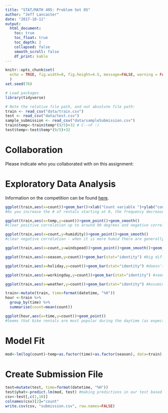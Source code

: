 ```yaml
---
title: "STAT/MATH 495: Problem Set 05"
author: "Jeff Lancaster"
date: "2017-10-11"
output:
  html_document:
    toc: true
    toc_float: true
    toc_depth: 2
    collapsed: false
    smooth_scroll: false
    df_print: kable
---
```



```r
knitr::opts_chunk$set(
  echo = TRUE, fig.width=8, fig.height=4.5, message=FALSE, warning = FALSE
  )
set.seed(76)

# Load packages
library(tidyverse)

# Note the relative file path, and not absolute file path:
train <- read_csv("data/train.csv")
test <- read_csv("data/test.csv")
sample_submission <- read_csv("data/sampleSubmission.csv")
train$temp<-train$temp*(9/5)+32 # C-->F :)
test$temp<-test$temp*(9/5)+32
```


# Collaboration

Please indicate who you collaborated with on this assignment:


# Exploratory Data Analysis

Information on the competition can be found [here](https://www.kaggle.com/c/bike-sharing-demand).

```r
ggplot(train,aes(x=count))+geom_bar()+xlab("Count variable ")+ylab("count")
#As you increase the # of rentals starting at 0, the frequency decreases drastically.  Count is also very skewed so we will have to perform a transformation on it if we are going to use it as the response variable in our model.

ggplot(train,aes(x=temp,y=count))+geom_point()+geom_smooth()
#clear positive correlation up to around 90 degrees and negative correlation above that - will include in model

ggplot(train,aes(x=count,y=humidity))+geom_point()+geom_smooth()
#clear negative correlation - when it is more humid there are generally less rentals - however this variable will contain much of the same signal as temp - will not include in model

ggplot(train,aes(x=count,y=windspeed))+geom_point()+geom_smooth()+geom_jitter() #No clear pattern - should leave out of model

ggplot(train,aes(x=season,y=count))+geom_bar(stat="identity") #big difference between winter rentals and summer rentals - will include in model

ggplot(train,aes(x=holiday,y=count))+geom_bar(stat="identity") #doesn't seem meaningful - will not include in model

ggplot(train,aes(x=workingday,y=count))+geom_bar(stat="identity") #seems proprotional to the 5:2 ratio of weekdays:weekends - will not include in model

ggplot(train,aes(x=weather,y=count))+geom_bar(stat="identity") #Assuming a lower value is better, this is very important and makes sense - however it is contains much of the same signal that temp does - will not include in model

train<-mutate(train, time=format(datetime, "%H")) 
hour <-train %>% 
  group_by(time) %>%
  summarise(count=mean(count))

ggplot(hour,aes(x=time,y=count))+geom_point()
#Seems that bike rentals are most popular during the daytime (as expected), and are most popular around 8am and 7-8pm (roughly sunrise and sunset) - will include this in model
```


# Model Fit

```r
mod<-lm(log(count)~temp+as.factor(time)+as.factor(season), data=train)
```


# Create Submission File

```r
test=mutate(test, time=format(datetime, "%H")) 
test$yhat<-predict.lm(mod, test) #making predictions in our test based on our model
csv<-test[,c(1,10)]
colnames(csv)[2]="count"
write.csv(csv, "submission.csv", row.names=FALSE)
```
